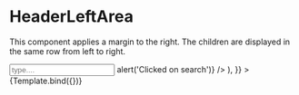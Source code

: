 
<Meta title="Components/Header/HeaderLeftArea" component={HeaderLeftArea} />

# HeaderLeftArea

This component applies a margin to the right. The children are displayed in the same row from left to right.


<Canvas>
  <Story
    name="Default"
    args={{
      children: (
        <div>
          <input type="search" placeholder="type...." className="w-auto" />
          <HeaderSmallAction
            icon={IconSearch}
            label="start search"
            onClick={() => alert('Clicked on search')}
          />
        </div>
      ),
    }}
  >
    {Template.bind({})}
  </Story>
</Canvas>

<ArgsTable story="Default" />
